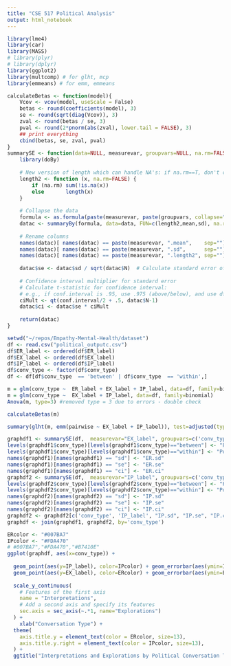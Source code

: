 ```yaml
---
title: "CSE 517 Political Analysis"
output: html_notebook
---
```


```r
library(lme4)
library(car)
library(MASS)
# library(plyr)
# library(dplyr)
library(ggplot2)
library(multcomp) # for glht, mcp
library(emmeans) # for emm, emmeans
```


```r
calculateBetas <- function(model){
    Vcov <- vcov(model, useScale = False)
    betas <- round(coefficients(model), 3)
    se <- round(sqrt(diag(Vcov)), 3)
    zval <- round(betas / se, 3)
    pval <- round(2*pnorm(abs(zval), lower.tail = FALSE), 3)
    ## print everything
    cbind(betas, se, zval, pval)
}
summarySE <- function(data=NULL, measurevar, groupvars=NULL, na.rm=FALSE, conf.interval=.975) {
    library(doBy)
    
    # New version of length which can handle NA's: if na.rm==T, don't count them
    length2 <- function (x, na.rm=FALSE) {
        if (na.rm) sum(!is.na(x))
        else       length(x)
    }
    
    # Collapse the data
    formula <- as.formula(paste(measurevar, paste(groupvars, collapse=" + "), sep=" ~ "))
    datac <- summaryBy(formula, data=data, FUN=c(length2,mean,sd), na.rm=na.rm)
    
    # Rename columns
    names(datac)[ names(datac) == paste(measurevar, ".mean",    sep="") ] <- measurevar
    names(datac)[ names(datac) == paste(measurevar, ".sd",      sep="") ] <- "sd"
    names(datac)[ names(datac) == paste(measurevar, ".length2", sep="") ] <- "N"
    
    datac$se <- datac$sd / sqrt(datac$N)  # Calculate standard error of the mean
    
    # Confidence interval multiplier for standard error
    # Calculate t-statistic for confidence interval: 
    # e.g., if conf.interval is .95, use .975 (above/below), and use df=N-1
    ciMult <- qt(conf.interval/2 + .5, datac$N-1)
    datac$ci <- datac$se * ciMult
    
    return(datac)
}
```

```r
setwd("~/repos/Empathy-Mental-Health/dataset")
df <- read.csv("political_outputc.csv")
df$ER_label <- ordered(df$ER_label)
df$EX_label <- ordered(df$EX_label)
df$IP_label <- ordered(df$IP_label)
df$conv_type <- factor(df$conv_type)
df <- df[df$conv_type  == 'between' | df$conv_type  == 'within',]
```

```r
m = glm(conv_type ~  ER_label + EX_label + IP_label, data=df, family=binomial)
m = glm(conv_type ~  EX_label + IP_label, data=df, family=binomial)
Anova(m, type=3) #removed type = 3 due to errors - double check
```

```r
calculateBetas(m)
```

```r
summary(glht(m, emm(pairwise ~ EX_label + IP_label)), test=adjusted(type="holm"))
```

```r
graphdf1 <- summarySE(df,  measurevar="EX_label", groupvars=c('conv_type'))
levels(graphdf1$conv_type)[levels(graphdf1$conv_type)=="between"] <- "Political Outgroup"
levels(graphdf1$conv_type)[levels(graphdf1$conv_type)=="within"] <- "Political Ingroup"
names(graphdf1)[names(graphdf1) == "sd"] <- "ER.sd"
names(graphdf1)[names(graphdf1) == "se"] <- "ER.se"
names(graphdf1)[names(graphdf1) == "ci"] <- "ER.ci"
graphdf2 <- summarySE(df,  measurevar="IP_label", groupvars=c('conv_type'))
levels(graphdf2$conv_type)[levels(graphdf2$conv_type)=="between"] <- "Political Outgroup"
levels(graphdf2$conv_type)[levels(graphdf2$conv_type)=="within"] <- "Political Ingroup"
names(graphdf2)[names(graphdf2) == "sd"] <- "IP.sd"
names(graphdf2)[names(graphdf2) == "se"] <- "IP.se"
names(graphdf2)[names(graphdf2) == "ci"] <- "IP.ci"
graphdf2 <- graphdf2[c('conv_type', 'IP_label', "IP.sd", "IP.se", "IP.ci")]
graphdf <- join(graphdf1, graphdf2, by='conv_type')
```

```r
ERcolor <- "#007BA7"
IPcolor <- "#FDA470"
# #007BA7","#FDA470","#B7410E"
ggplot(graphdf, aes(x=conv_type)) +
  
  geom_point(aes(y=IP_label), color=IPcolor) + geom_errorbar(aes(ymin=IP_label-IP.se, ymax=IP_label+IP.se), width=.3, position=position_dodge(.4), color=IPcolor) +
  geom_point(aes(y=EX_label), color=ERcolor) + geom_errorbar(aes(ymin=EX_label-ER.se, ymax=EX_label+ER.se), width=.3, position=position_dodge(.4), color=ERcolor) +
  
  scale_y_continuous(
    # Features of the first axis
    name = "Interpretations",
    # Add a second axis and specify its features
    sec.axis = sec_axis(~.*1, name="Explorations")
  ) +
    xlab("Conversation Type") +
  theme(
    axis.title.y = element_text(color = ERcolor, size=13),
    axis.title.y.right = element_text(color = IPcolor, size=13),
  ) +
  ggtitle("Interpretations and Explorations by Political Conversation Type")
```
